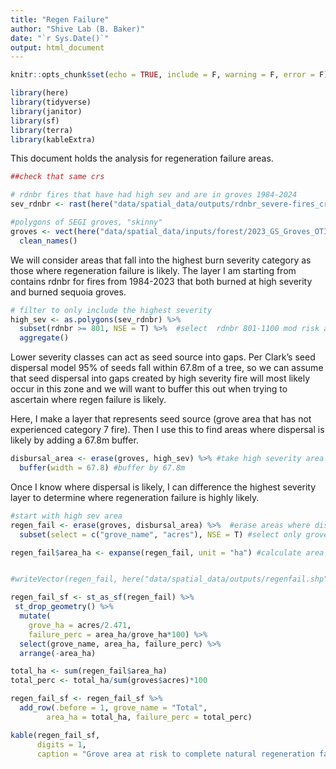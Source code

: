 ```yaml
---
title: "Regen Failure"
author: "Shive Lab (B. Baker)"
date: "`r Sys.Date()`"
output: html_document
---
```


```r
knitr::opts_chunk$set(echo = TRUE, include = F, warning = F, error = F)

library(here)
library(tidyverse)
library(janitor)
library(sf)
library(terra)
library(kableExtra)

```

This document holds the analysis for regeneration failure areas.

```r

##check that same crs

# rdnbr fires that have had high sev and are in groves 1984-2024 
sev_rdnbr <- rast(here("data/spatial_data/outputs/rdnbr_severe-fires_cropped/needFires_rdnbr.tif"))

#polygons of SEGI groves, "skinny"
groves <- vect(here("data/spatial_data/inputs/forest/2023_GS_Groves_OTI_public.gdb"), layer = "OGS_Groves_2023_97_public") %>%
  clean_names()

```

We will consider areas that fall into the highest burn severity category as those where regeneration failure is likely. The layer I am starting from contains rdnbr for fires from 1984-2023 that both burned at high severity and burned sequoia groves.

```r

# filter to only include the highest severity
high_sev <- as.polygons(sev_rdnbr) %>% 
  subset(rdnbr >= 801, NSE = T) %>%  #select  rdnbr 801-1100 mod risk and >1101 high risk
  aggregate()

```

Lower severity classes can act as seed source into gaps. Per Clark's seed dispersal model 95% of seeds fall within 67.8m of a tree, so we can assume that seed dispersal into gaps created by high severity fire will most likely occur in this zone and we will want to buffer this out when trying to ascertain where regen failure is likely. 

Here, I make a layer that represents seed source (grove area that has not experienced category 7 fire). Then I use this to find areas where dispersal is likely by adding a 67.8m buffer.

```r

disbursal_area <- erase(groves, high_sev) %>% #take high severity area out of groves
  buffer(width = 67.8) #buffer by 67.8m 

```

Once I know where dispersal is likely, I can difference the highest severity layer to determine where regeneration failure is highly likely.

```r
#start with high sev area
regen_fail <- erase(groves, disbursal_area) %>%  #erase areas where disbursal happens
  subset(select = c("grove_name", "acres"), NSE = T) #select only grove name

regen_fail$area_ha <- expanse(regen_fail, unit = "ha") #calculate area affected


#writeVector(regen_fail, here("data/spatial_data/outputs/regenfail.shp"), overwrite = T)

```

```r

regen_fail_sf <- st_as_sf(regen_fail) %>% 
 st_drop_geometry() %>% 
  mutate(
    grove_ha = acres/2.471,
    failure_perc = area_ha/grove_ha*100) %>% 
  select(grove_name, area_ha, failure_perc) %>% 
  arrange(-area_ha)

total_ha <- sum(regen_fail$area_ha)
total_perc <- total_ha/sum(groves$acres)*100

regen_fail_sf <- regen_fail_sf %>% 
  add_row(.before = 1, grove_name = "Total", 
        area_ha = total_ha, failure_perc = total_perc)

kable(regen_fail_sf,
      digits = 1,
      caption = "Grove area at risk to complete natural regeneration failure by grove")

```

